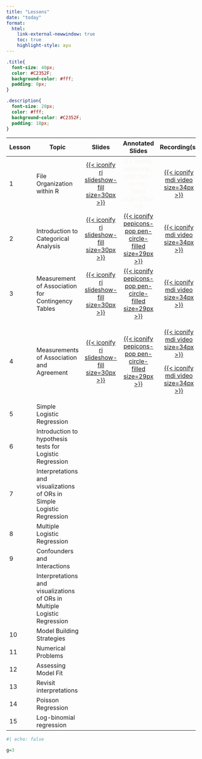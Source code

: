 ```yaml
---
title: "Lessons"
date: "today"
format: 
  html:
    link-external-newwindow: true
    toc: true
    highlight-style: ayu
---
```


```css
.title{
  font-size: 40px;
  color: #C2352F;
  background-color: #fff;
  padding: 0px;
}

.description{
  font-size: 20px;
  color: #fff;
  background-color: #C2352F;
  padding: 10px;
}
```

+-----------+---------------------------------------------------------------------------+--------------------------------------------------------------------------------------------------------------------------------------+---------------------------------------------------------------------------------------------------------------------------------------------------+------------------------------------------------------------------------------------------------------------------------------------------------------------------------------------------------------------------------------------------------------+
| Lesson    | Topic                                                                     | Slides                                                                                                                               | Annotated Slides                                                                                                                                  | Recording(s)                                                                                                                                                                                                                                         |
+===========+===========================================================================+:====================================================================================================================================:+:=================================================================================================================================================:+:====================================================================================================================================================================================================================================================:+
| 1         | File Organization within R                                                | [[{{< iconify ri slideshow-fill size=30px >}}](/lectures/01_File_Organization_R/01_File_Organization_R.qmd)]{style="color:#f8f5f0;"} | [{{< iconify pepicons-pop pen-circle-filled size=29px >}}]{style="color:#f8f5f0;"}                                                                | [[{{< iconify mdi video size=34px >}}](https://echo360.org/section/3d2de378-ed40-415a-8caf-8c75f3b5d9ff/public)]{style="color:#f8f5f0;"}                                                                                                             |
+-----------+---------------------------------------------------------------------------+--------------------------------------------------------------------------------------------------------------------------------------+---------------------------------------------------------------------------------------------------------------------------------------------------+------------------------------------------------------------------------------------------------------------------------------------------------------------------------------------------------------------------------------------------------------+
| 2         | Introduction to Categorical Analysis                                      | [[{{< iconify ri slideshow-fill size=30px >}}](/lectures/02_Intro_CDA/02_Intro_CDA.qmd)]{style="color:#f8f5f0;"}                     | [[{{< iconify pepicons-pop pen-circle-filled size=29px >}}](/lectures/02_Intro_CDA/02_Intro_CDA_notes.pdf)]{style="color:#f8f5f0;"}               | [[{{< iconify mdi video size=34px >}}](https://echo360.org/media/97486deb-8346-4aef-a24e-a77a7350a6f2/public)]{style="color:#f8f5f0;"}                                                                                                               |
+-----------+---------------------------------------------------------------------------+--------------------------------------------------------------------------------------------------------------------------------------+---------------------------------------------------------------------------------------------------------------------------------------------------+------------------------------------------------------------------------------------------------------------------------------------------------------------------------------------------------------------------------------------------------------+
| 3         | Measurement of Association for Contingency Tables                         | [[{{< iconify ri slideshow-fill size=30px >}}](/lectures/03_Meas_Assoc_CT/03_Meas_Assoc_CT.qmd)]{style="color:#f8f5f0;"}             | [[{{< iconify pepicons-pop pen-circle-filled size=29px >}}](/lectures/03_Meas_Assoc_CT/03_Meas_Assoc_CT_notes.pdf)]{style="color:#f8f5f0;"}       | [[{{< iconify mdi video size=34px >}}](https://echo360.org/lesson/G_a2cd2099-5666-4143-b05a-a1e020f96c16_dffa6d24-1dbf-45aa-8ff9-abe9b32c4e9e_2024-04-08T13:00:00.000_2024-04-08T15:00:00.000/classroom#sortDirection=desc)]{style="color:#f8f5f0;"} |
+-----------+---------------------------------------------------------------------------+--------------------------------------------------------------------------------------------------------------------------------------+---------------------------------------------------------------------------------------------------------------------------------------------------+------------------------------------------------------------------------------------------------------------------------------------------------------------------------------------------------------------------------------------------------------+
| 4         | Measurements of Association and Agreement                                 | [[{{< iconify ri slideshow-fill size=30px >}}](/lectures/04_Meas_Assoc_Agree/04_Meas_Assoc_Agree.qmd)]{style="color:#f8f5f0;"}       | [[{{< iconify pepicons-pop pen-circle-filled size=29px >}}](/lectures/04_Meas_Assoc_Agree/04_Meas_Assoc_Agree_notes.pdf)]{style="color:#f8f5f0;"} | [[{{< iconify mdi video size=34px >}}](https://echo360.org/lesson/2efcec30-2c02-454a-b2d8-e64057b6846a/classroom#sortDirection=desc)]{style="color:#f8f5f0;"}                                                                                        |
|           |                                                                           |                                                                                                                                      |                                                                                                                                                   |                                                                                                                                                                                                                                                      |
|           |                                                                           |                                                                                                                                      |                                                                                                                                                   | [[{{< iconify mdi video size=34px >}}](https://echo360.org/lesson/G_a2cd2099-5666-4143-b05a-a1e020f96c16_dffa6d24-1dbf-45aa-8ff9-abe9b32c4e9e_2024-04-10T13:00:00.000_2024-04-10T15:00:00.000/classroom#sortDirection=desc)]{style="color:#f8f5f0;"} |
+-----------+---------------------------------------------------------------------------+--------------------------------------------------------------------------------------------------------------------------------------+---------------------------------------------------------------------------------------------------------------------------------------------------+------------------------------------------------------------------------------------------------------------------------------------------------------------------------------------------------------------------------------------------------------+
| 5         | Simple Logistic Regression                                                |                                                                                                                                      |                                                                                                                                                   |                                                                                                                                                                                                                                                      |
+-----------+---------------------------------------------------------------------------+--------------------------------------------------------------------------------------------------------------------------------------+---------------------------------------------------------------------------------------------------------------------------------------------------+------------------------------------------------------------------------------------------------------------------------------------------------------------------------------------------------------------------------------------------------------+
| 6         | Introduction to hypothesis tests for Logistic Regression                  |                                                                                                                                      |                                                                                                                                                   |                                                                                                                                                                                                                                                      |
+-----------+---------------------------------------------------------------------------+--------------------------------------------------------------------------------------------------------------------------------------+---------------------------------------------------------------------------------------------------------------------------------------------------+------------------------------------------------------------------------------------------------------------------------------------------------------------------------------------------------------------------------------------------------------+
| 7         | Interpretations and visualizations of ORs in Simple Logistic Regression   |                                                                                                                                      |                                                                                                                                                   |                                                                                                                                                                                                                                                      |
+-----------+---------------------------------------------------------------------------+--------------------------------------------------------------------------------------------------------------------------------------+---------------------------------------------------------------------------------------------------------------------------------------------------+------------------------------------------------------------------------------------------------------------------------------------------------------------------------------------------------------------------------------------------------------+
| 8         | Multiple Logistic Regression                                              |                                                                                                                                      |                                                                                                                                                   |                                                                                                                                                                                                                                                      |
+-----------+---------------------------------------------------------------------------+--------------------------------------------------------------------------------------------------------------------------------------+---------------------------------------------------------------------------------------------------------------------------------------------------+------------------------------------------------------------------------------------------------------------------------------------------------------------------------------------------------------------------------------------------------------+
| 9         | Confounders and Interactions                                              |                                                                                                                                      |                                                                                                                                                   |                                                                                                                                                                                                                                                      |
+-----------+---------------------------------------------------------------------------+--------------------------------------------------------------------------------------------------------------------------------------+---------------------------------------------------------------------------------------------------------------------------------------------------+------------------------------------------------------------------------------------------------------------------------------------------------------------------------------------------------------------------------------------------------------+
|           | Interpretations and visualizations of ORs in Multiple Logistic Regression |                                                                                                                                      |                                                                                                                                                   |                                                                                                                                                                                                                                                      |
+-----------+---------------------------------------------------------------------------+--------------------------------------------------------------------------------------------------------------------------------------+---------------------------------------------------------------------------------------------------------------------------------------------------+------------------------------------------------------------------------------------------------------------------------------------------------------------------------------------------------------------------------------------------------------+
| 10        | Model Building Strategies                                                 |                                                                                                                                      |                                                                                                                                                   |                                                                                                                                                                                                                                                      |
+-----------+---------------------------------------------------------------------------+--------------------------------------------------------------------------------------------------------------------------------------+---------------------------------------------------------------------------------------------------------------------------------------------------+------------------------------------------------------------------------------------------------------------------------------------------------------------------------------------------------------------------------------------------------------+
| 11        | Numerical Problems                                                        |                                                                                                                                      |                                                                                                                                                   |                                                                                                                                                                                                                                                      |
+-----------+---------------------------------------------------------------------------+--------------------------------------------------------------------------------------------------------------------------------------+---------------------------------------------------------------------------------------------------------------------------------------------------+------------------------------------------------------------------------------------------------------------------------------------------------------------------------------------------------------------------------------------------------------+
| 12        | Assessing Model Fit                                                       |                                                                                                                                      |                                                                                                                                                   |                                                                                                                                                                                                                                                      |
+-----------+---------------------------------------------------------------------------+--------------------------------------------------------------------------------------------------------------------------------------+---------------------------------------------------------------------------------------------------------------------------------------------------+------------------------------------------------------------------------------------------------------------------------------------------------------------------------------------------------------------------------------------------------------+
| 13        | Revisit interpretations                                                   |                                                                                                                                      |                                                                                                                                                   |                                                                                                                                                                                                                                                      |
+-----------+---------------------------------------------------------------------------+--------------------------------------------------------------------------------------------------------------------------------------+---------------------------------------------------------------------------------------------------------------------------------------------------+------------------------------------------------------------------------------------------------------------------------------------------------------------------------------------------------------------------------------------------------------+
| 14        | Poisson Regression                                                        |                                                                                                                                      |                                                                                                                                                   |                                                                                                                                                                                                                                                      |
+-----------+---------------------------------------------------------------------------+--------------------------------------------------------------------------------------------------------------------------------------+---------------------------------------------------------------------------------------------------------------------------------------------------+------------------------------------------------------------------------------------------------------------------------------------------------------------------------------------------------------------------------------------------------------+
| 15        | Log-binomial regression                                                   |                                                                                                                                      |                                                                                                                                                   |                                                                                                                                                                                                                                                      |
+-----------+---------------------------------------------------------------------------+--------------------------------------------------------------------------------------------------------------------------------------+---------------------------------------------------------------------------------------------------------------------------------------------------+------------------------------------------------------------------------------------------------------------------------------------------------------------------------------------------------------------------------------------------------------+

```r
#| echo: false

g=3
```
